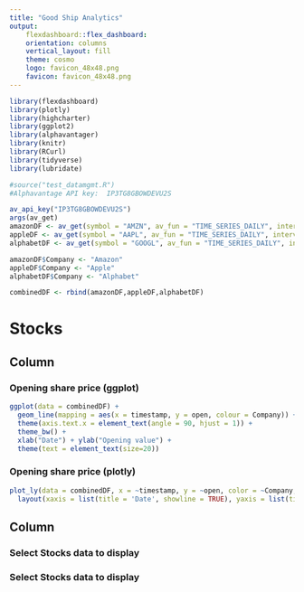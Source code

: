 ```yaml
---
title: "Good Ship Analytics"
output: 
    flexdashboard::flex_dashboard:
    orientation: columns
    vertical_layout: fill
    theme: cosmo
    logo: favicon_48x48.png
    favicon: favicon_48x48.png
---
```


```r

library(flexdashboard)
library(plotly)
library(highcharter)
library(ggplot2)
library(alphavantager)
library(knitr)
library(RCurl)
library(tidyverse)
library(lubridate)

#source("test_datamgmt.R")
#Alphavantage API key:  IP3TG8GBOWDEVU2S

av_api_key("IP3TG8GBOWDEVU2S")
args(av_get)
amazonDF <- av_get(symbol = "AMZN", av_fun = "TIME_SERIES_DAILY", interval = "daily")
appleDF <- av_get(symbol = "AAPL", av_fun = "TIME_SERIES_DAILY", interval = "daily")
alphabetDF <- av_get(symbol = "GOOGL", av_fun = "TIME_SERIES_DAILY", interval = "daily")

amazonDF$Company <- "Amazon"
appleDF$Company <- "Apple"
alphabetDF$Company <- "Alphabet"

combinedDF <- rbind(amazonDF,appleDF,alphabetDF)

```

Stocks
======

Column {data-width=650}
-----------------------------------------------------------------------

### Opening share price (ggplot)

```r

ggplot(data = combinedDF) +
  geom_line(mapping = aes(x = timestamp, y = open, colour = Company)) +
  theme(axis.text.x = element_text(angle = 90, hjust = 1)) + 
  theme_bw() +
  xlab("Date") + ylab("Opening value") +
  theme(text = element_text(size=20))
```

### Opening share price (plotly)

```r

plot_ly(data = combinedDF, x = ~timestamp, y = ~open, color = ~Company, type = 'scatter', mode = 'lines') %>%
  layout(xaxis = list(title = 'Date', showline = TRUE), yaxis = list(title = 'Opening value', showline = TRUE))

```

Column {data-width=350}
-----------------------------------------------------

### Select Stocks data to display

### Select Stocks data to display